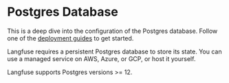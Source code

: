 # Postgres Database

<Callout type="info">

This is a deep dive into the configuration of the Postgres database. Follow one of the [deployment guides](/self-hosting#deployment-options) to get started.

</Callout>

Langfuse requires a persistent Postgres database to store its state.
You can use a managed service on AWS, Azure, or GCP, or host it yourself.

Langfuse supports Postgres versions >= 12.
